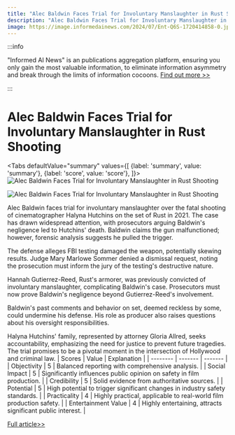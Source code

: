 ```yaml
---
title: "Alec Baldwin Faces Trial for Involuntary Manslaughter in Rust Shooting"
description: "Alec Baldwin Faces Trial for Involuntary Manslaughter in Rust Shooting"
image: https://image.informedainews.com/2024/07/Ent-Q6S-1720414858-0.jpg
---
```



:::info

"Informed AI News" is an publications aggregation platform, ensuring you only gain the most valuable information, to eliminate information asymmetry and break through the limits of information cocoons.  [Find out more >>](/)

:::

# Alec Baldwin Faces Trial for Involuntary Manslaughter in Rust Shooting


<Tabs
	defaultValue="summary"
	values={[
	{label: 'summary', value: 'summary'},
	{label: 'score', value: 'score'},
]}>
<TabItem value="summary">
<img
  src="https://image.informedainews.com/2024/07/Ent-Q6S-1720414858-0.jpg"
  alt="Alec Baldwin Faces Trial for Involuntary Manslaughter in Rust Shooting"
/>

<img
  src="https://image.informedainews.com/2024/07/Ent-dNJ-1720414858-1.jpg"
  alt="Alec Baldwin Faces Trial for Involuntary Manslaughter in Rust Shooting"
/>



Alec Baldwin faces trial for involuntary manslaughter over the fatal shooting of cinematographer Halyna Hutchins on the set of Rust in 2021. The case has drawn widespread attention, with prosecutors arguing Baldwin's negligence led to Hutchins' death. Baldwin claims the gun malfunctioned; however, forensic analysis suggests he pulled the trigger.

The defense alleges FBI testing damaged the weapon, potentially skewing results. Judge Mary Marlowe Sommer denied a dismissal request, noting the prosecution must inform the jury of the testing's destructive nature.

Hannah Gutierrez-Reed, Rust's armorer, was previously convicted of involuntary manslaughter, complicating Baldwin's case. Prosecutors must now prove Baldwin's negligence beyond Gutierrez-Reed's involvement.

Baldwin's past comments and behavior on set, deemed reckless by some, could undermine his defense. His role as producer also raises questions about his oversight responsibilities.

Halyna Hutchins' family, represented by attorney Gloria Allred, seeks accountability, emphasizing the need for justice to prevent future tragedies. The trial promises to be a pivotal moment in the intersection of Hollywood and criminal law.
</TabItem>
<TabItem value="score">
	| Scores     | Value   | Explanation |
	| -------- | ------- | ------- |
	| Objectivity  | 5    | Balanced reporting with comprehensive analysis.    |
	| Social Impact | 5     | Significantly influences public opinion on safety in film production.    |
	| Credibility    | 5    | Solid evidence from authoritative sources.    |
	| Potential    | 5    | High potential to trigger significant changes in industry safety standards.    |
	| Practicality    | 4    | Highly practical, applicable to real-world film production safety.    |
	| Entertainment Value    | 4    | Highly entertaining, attracts significant public interest.    |
</TabItem>
</Tabs>

[Full article>>](https://www.theguardian.com/us-news/article/2024/jul/07/alec-baldwin-rust-shooting-trial)
